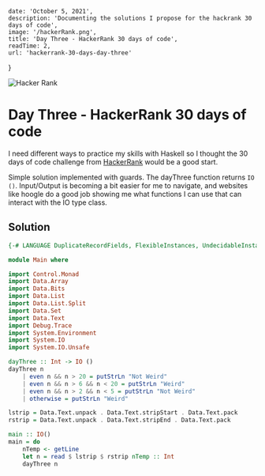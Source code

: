 
    date: 'October 5, 2021',
    description: 'Documenting the solutions I propose for the hackrank 30 days of code',
    image: '/hackerRank.png',
    title: 'Day Three - HackerRank 30 days of code',
    readTime: 2,
    url: 'hackerrank-30-days-day-three'
}

<Image src={meta.image} alt="Hacker Rank" width={680} height={275} priority />

# Day Three - HackerRank 30 days of code

I need different ways to practice my skills with Haskell so I thought the 30 days of code challenge from [HackerRank](https://www.hackerrank.com/dashboard) would be a good start.

Simple solution implemented with guards. The dayThree function returns `IO ()`. Input/Output is becoming a bit easier for me to navigate, and websites like hoogle do a good job showing me what functions I can use that can interact with the IO type class.

## Solution

```haskell
{-# LANGUAGE DuplicateRecordFields, FlexibleInstances, UndecidableInstances #-}

module Main where

import Control.Monad
import Data.Array
import Data.Bits
import Data.List
import Data.List.Split
import Data.Set
import Data.Text
import Debug.Trace
import System.Environment
import System.IO
import System.IO.Unsafe

dayThree :: Int -> IO ()
dayThree n
    | even n && n > 20 = putStrLn "Not Weird"
    | even n && n > 6 && n < 20 = putStrLn "Weird"
    | even n && n > 2 && n < 5 = putStrLn "Not Weird"
    | otherwise = putStrLn "Weird"

lstrip = Data.Text.unpack . Data.Text.stripStart . Data.Text.pack
rstrip = Data.Text.unpack . Data.Text.stripEnd . Data.Text.pack

main :: IO()
main = do
    nTemp <- getLine
    let n = read $ lstrip $ rstrip nTemp :: Int
    dayThree n

```


